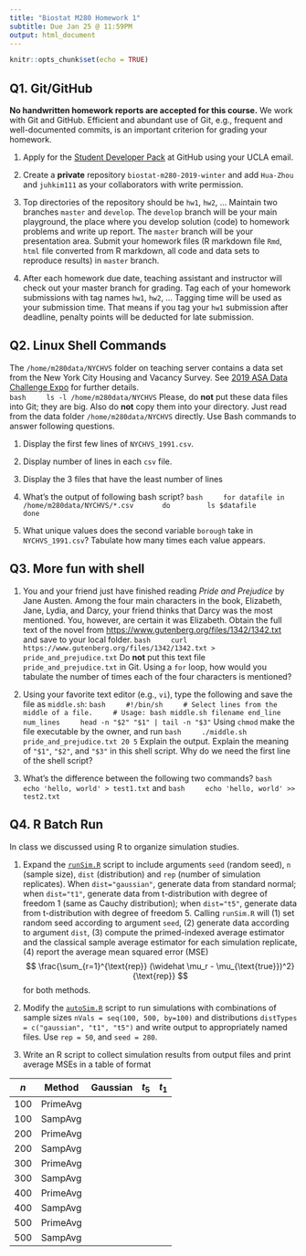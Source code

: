 ```yaml
---
title: "Biostat M280 Homework 1"
subtitle: Due Jan 25 @ 11:59PM
output: html_document
---
```


```r
knitr::opts_chunk$set(echo = TRUE)
```

## Q1. Git/GitHub

**No handwritten homework reports are accepted for this course.** We work with Git and GitHub. Efficient and abundant use of Git, e.g., frequent and well-documented commits, is an important criterion for grading your homework.

1. Apply for the [Student Developer Pack](https://education.github.com/pack) at GitHub using your UCLA email.

2. Create a **private** repository `biostat-m280-2019-winter` and add `Hua-Zhou` and `juhkim111` as your collaborators with write permission.

3. Top directories of the repository should be `hw1`, `hw2`, ... Maintain two branches `master` and `develop`. The `develop` branch will be your main playground, the place where you develop solution (code) to homework problems and write up report. The `master` branch will be your presentation area. Submit your homework files (R markdown file `Rmd`, `html` file converted from R markdown, all code and data sets to reproduce results) in `master` branch.

4. After each homework due date, teaching assistant and instructor will check out your master branch for grading. Tag each of your homework submissions with tag names `hw1`, `hw2`, ... Tagging time will be used as your submission time. That means if you tag your `hw1` submission after deadline, penalty points will be deducted for late submission.

## Q2. Linux Shell Commands

The `/home/m280data/NYCHVS` folder on teaching server contains a data set from the New York City Housing and Vacancy Survey. See [2019 ASA Data Challenge Expo](https://www1.nyc.gov/site/hpd/about/nychvs-asa-data-challenge-expo.page) for further details.  
    ```bash
    ls -l /home/m280data/NYCHVS
    ```
Please, do **not** put these data files into Git; they are big. Also do **not** copy them into your directory. Just read from the data folder `/home/m280data/NYCHVS` directly. Use Bash commands to answer following questions.

1. Display the first few lines of `NYCHVS_1991.csv`.

1. Display number of lines in each `csv` file.

0. Display the 3 files that have the least number of lines

0. What's the output of following bash script?
    ```bash
    for datafile in /home/m280data/NYCHVS/*.csv
      do
        ls $datafile
      done
    ```

0. What unique values does the second variable `borough` take in `NYCHVS_1991.csv`? Tabulate how many times each value appears.

## Q3. More fun with shell

1. You and your friend just have finished reading *Pride and Prejudice* by Jane Austen. Among the four main characters in the book, Elizabeth, Jane, Lydia, and Darcy, your friend thinks that Darcy was the most mentioned. You, however, are certain it was Elizabeth. Obtain the full text of the novel from <https://www.gutenberg.org/files/1342/1342.txt> and save to your local folder. 
    ```bash
    curl https://www.gutenberg.org/files/1342/1342.txt > pride_and_prejudice.txt
    ```
Do **not** put this text file `pride_and_prejudice.txt` in Git. Using a `for` loop, how would you tabulate the number of times each of the four characters is mentioned?

0. Using your favorite text editor (e.g., `vi`), type the following and save the file as `middle.sh`:
    ```bash
    #!/bin/sh
    # Select lines from the middle of a file.
    # Usage: bash middle.sh filename end_line num_lines
    head -n "$2" "$1" | tail -n "$3"
    ```
Using `chmod` make the file executable by the owner, and run 
    ```bash
    ./middle.sh pride_and_prejudice.txt 20 5
    ```
Explain the output. Explain the meaning of `"$1"`, `"$2"`, and `"$3"` in this shell script. Why do we need the first line of the shell script?

0. What's the difference between the following two commands?
    ```bash
    echo 'hello, world' > test1.txt
    ```
    and
    ```bash
    echo 'hello, world' >> test2.txt
    ```

## Q4. R Batch Run

In class we discussed using R to organize simulation studies. 

1. Expand the [`runSim.R`](http://hua-zhou.github.io/teaching/biostatm280-2019winter/slides/02-linux/runSim.R) script to include arguments `seed` (random seed), `n` (sample size), `dist` (distribution) and `rep` (number of simulation replicates). When `dist="gaussian"`, generate data from standard normal; when `dist="t1"`, generate data from t-distribution with degree of freedom 1 (same as Cauchy distribution); when `dist="t5"`, generate data from t-distribution with degree of freedom 5. Calling `runSim.R` will (1) set random seed according to argument `seed`, (2) generate data according to argument `dist`, (3) compute the primed-indexed average estimator and the classical sample average estimator for each simulation replicate, (4) report the average mean squared error (MSE)
$$
  \frac{\sum_{r=1}^{\text{rep}} (\widehat \mu_r - \mu_{\text{true}})^2}{\text{rep}}
$$
for both methods.

2. Modify the [`autoSim.R`](http://hua-zhou.github.io/teaching/biostatm280-2019winter/slides/02-linux/autoSim.R) script to run simulations with combinations of sample sizes `nVals = seq(100, 500, by=100)` and distributions `distTypes = c("gaussian", "t1", "t5")` and write output to appropriately named files. Use `rep = 50`, and `seed = 280`. 

3. Write an R script to collect simulation results from output files and print average MSEs in a table of format

| $n$ | Method   | Gaussian | $t_5$ | $t_1$ |
|-----|----------|-------|-------|----------|
| 100 | PrimeAvg |       |       |          |
| 100 | SampAvg  |       |       |          |
| 200 | PrimeAvg |       |       |          |
| 200 | SampAvg  |       |       |          |
| 300 | PrimeAvg |       |       |          |
| 300 | SampAvg  |       |       |          |
| 400 | PrimeAvg |       |       |          |
| 400 | SampAvg  |       |       |          |
| 500 | PrimeAvg |       |       |          |
| 500 | SampAvg  |       |       |          |

